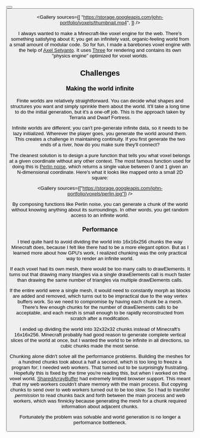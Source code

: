 
<ProjectLayout title="Procedural Voxel World">

<ButtonGroup>
  <Button
    icon="sports_esports"
    href="https://voxels.johnqian.com/"
    text="Demo"
  />
  <Button icon="code" href="https://github.com/Xyzrr/voxels" text="Code" />
</ButtonGroup>

<Gallery
  sources={[
    "https://storage.googleapis.com/john-portfolio/voxels/thumbnail.mp4",
  ]}
/>

I always wanted to make a Minecraft-like voxel engine for the web. There's something satisfying about it; you get an infinitely vast, organic-feeling world from a small amount of modular code. So for fun, I made a barebones voxel engine with the help of [Axel Setyanto](https://github.com/laxels). It uses [Three](https://threejs.org/) for rendering and contains its own "physics engine" optimized for voxel worlds.

## Challenges

### Making the world infinite

Finite worlds are relatively straightforward. You can decide what shapes and structures you want and simply sprinkle them about the world. It'll take a long time to do the initial generation, but it's a one-off job. This is the approach taken by Terraria and Dwarf Fortress.

Infinite worlds are different; you can't pre-generate infinite data, so it needs to be lazy initialized. Wherever the player goes, you generate the world around them. This creates a challenge in maintaining continuity. If you first generate the two ends of a river, how do you make sure they'll connect?

The cleanest solution is to design a pure function that tells you what voxel belongs at a given coordinate without any other context. The most famous function used for doing this is [Perlin noise](https://en.wikipedia.org/wiki/Perlin_noise), which returns a single value between 0 and 1 given an N-dimensional coordinate. Here's what it looks like mapped onto a small 2D square:

<Gallery
  sources={["https://storage.googleapis.com/john-portfolio/voxels/perlin.jpg"]}
/>

By composing functions like Perlin noise, you can generate a chunk of the world without knowing anything about its surroundings. In other words, you get random access to an infinite world.

### Performance

I tried quite hard to avoid dividing the world into 16x16x256 chunks the way Minecraft does, because I felt like there had to be a more elegant option. But as I learned more about how GPU's work, I realized chunking was the only practical way to render an infinite world.

If each voxel had its own mesh, there would be too many calls to drawElements. It turns out that drawing many triangles via a single drawElements call is much faster than drawing the same number of triangles via multiple drawElements calls.

If the entire world were a single mesh, it would need to constantly morph as blocks are added and removed, which turns out to be impractical due to the way vertex buffers work. So we need to compromise by having each chunk be a mesh. There's few enough chunks for the number of drawElements calls to be acceptable, and each mesh is small enough to be rapidly reconstructed from scratch after a modifcation.

I ended up dividing the world into 32x32x32 chunks instead of Minecraft's 16x16x256. Minecraft probably had good reason to generate complete vertical slices of the world at once, but I wanted the world to be infinite in all directions, so cubic chunks made the most sense.

Chunking alone didn't solve all the performance problems. Building the meshes for a hundred chunks took about a half a second, which is too long to freeze a program for; I needed web workers. That turned out to be surprisingly frustrating. Hopefully this is fixed by the time you're reading this, but when I worked on the voxel world, [SharedArrayBuffer](https://developer.mozilla.org/en-US/docs/Web/JavaScript/Reference/Global_Objects/SharedArrayBuffer) had extremely limited browser support. This meant that my web workers couldn't share memory with the main process. But copying chunks to send over to web workers turned out to be too slow. So I had to transfer _permission_ to read chunks back and forth between the main process and web workers, which was finnicky because generating the mesh for a chunk required information about adjacent chunks.

Fortunately the problem was solvable and world generation is no longer a performance bottleneck.

</ProjectLayout>
